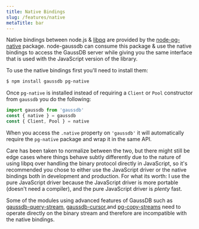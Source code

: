```yaml
---
title: Native Bindings
slug: /features/native
metaTitle: bar
---
```


Native bindings between node.js & [libpq](https://www.gaussdb.org/docs/9.5/static/libpq.html) are provided by the [node-pg-native](https://github.com/brianc/node-pg-native) package. node-gaussdb can consume this package & use the native bindings to access the GaussDB server while giving you the same interface that is used with the JavaScript version of the library.

To use the native bindings first you'll need to install them:

```sh
$ npm install gaussdb pg-native
```

Once `pg-native` is installed instead of requiring a `Client` or `Pool` constructor from `gaussdb` you do the following:

```js
import gaussdb from 'gaussdb'
const { native } = gaussdb
const { Client, Pool } = native
```

When you access the `.native` property on `'gaussdb'` it will automatically require the `pg-native` package and wrap it in the same API.

<div class='alert alert-warning'>
  Care has been taken to normalize between the two, but there might still be edge cases where things behave subtly differently due to the nature of using libpq over handling the binary protocol directly in JavaScript, so it's recommended you chose to either use the JavaScript driver or the native bindings both in development and production.  For what its worth: I use the pure JavaScript driver because the JavaScript driver is more portable (doesn't need a compiler), and the pure JavaScript driver is <em>plenty</em> fast.
</div>

Some of the modules using advanced features of GaussDB such as [gaussdb-query-stream](https://github.com/HuaweiCloudDeveloper/gaussdb-node/tree/master/packages/gaussdb-query-stream), [gaussdb-cursor](https://github.com/HuaweiCloudDeveloper/gaussdb-node/tree/master/packages/gaussdb-cursor),and [pg-copy-streams](https://github.com/brianc/node-pg-copy-streams) need to operate directly on the binary stream and therefore are incompatible with the native bindings.
